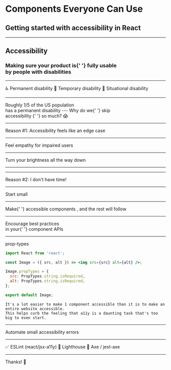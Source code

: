 

<Head>
  <title>Components Everyone Can Use</title>
  <link
    href="https://fonts.googleapis.com/css?family=Fredoka+One|Bowlby+One+SC|Inconsolata|Source+Sans+Pro"
    rel="stylesheet"
  />
</Head>

<h1>
  <Text font="secondary" size="xxl" weight="bold">
    Components Everyone Can Use
  </Text>
</h1>

<h2>
  <Text size="lg" font="secondary" weight="normal">
    Getting started with accessibility in React
  </Text>
</h2>

<BigHandle />

---


<h2>
  <Text size="xxxl" weight="bold" font="secondary">
    Accessibility
  </Text>
</h2>

<Appear>
  <h3>
    <Text size="xl" font="secondary">
      Making sure your product is{' '}
      <Highlight textColor={colors.blue[500]}>fully usable</Highlight>
      <br /> by people with <Highlight textColor={colors.blue[500]}>
        disabilities
      </Highlight>
    </Text>
  </h3>
</Appear>

---


<List useAppear>
  <Text font="secondary" size="xxl">
    ♿️ Permanent disability
  </Text>
  <Text font="secondary" size="xxl">
    📅 Temporary disability
  </Text>
  <Text font="secondary" size="xxl">
    🍻 Situational disability
  </Text>
</List>

---


<Heading size="xxl" align="left">
  Roughly <Highlight textColor={colors.blue[500]}>1/5</Highlight> of the <Highlight textColor={colors.blue[500]}>US population</Highlight> <br /> has a <Highlight textColor={colors.blue[500]}>permanent</Highlight> disability
</Heading>
---


<Heading size="xxl" align="left" padding="0 15vw">
  Why do we{' '}
  <Highlight textColor={colors.blue[500]}>
    skip <br />
    accessibility
  </Highlight>{' '}
  so much? 😱
</Heading>

---


<Heading size="xxl">Reason #1:</Heading>
<Heading size="xxxl">
  Accessibility feels like an edge case
</Heading>

---


<Heading size="xxxl">Feel empathy for impaired users</Heading>

---


<Heading size="xxxl">Turn your brightness all the way down</Heading>

---


<FullScreenImage
  src="./images/magicmouse.png"
  alt="magic mouse charging upside down"
/>

---


<Heading size="xxl">Reason #2:</Heading>
<Heading size="xxxl">
  I don't have time!
</Heading>

---


<Heading size="xxxl">Start small</Heading>

---


<Heading>
  Make{' '}
  <Highlight textColor={colors.blue[500]} radius="10px">
    accessible components
  </Highlight>
  , and the rest will follow
</Heading>

---


<Heading size="xxl">
  Encourage best practices <br /> in your{' '}
  <Highlight textColor={colors.blue[500]}>component APIs</Highlight>
</Heading>

---


<Heading size="xl">prop-types</Heading>

```jsx
import React from 'react';

const Image = ({ src, alt }) => <img src={src} alt={alt} />;

Image.propTypes = {
  src: PropTypes.string.isRequired,
  alt: PropTypes.string.isRequired,
};

export default Image;
```

```notes
It's a lot easier to make 1 component accessible than it is to make an entire website accessible.
This helps curb the feeling that a11y is a daunting task that's too big to even start.
```

---


<Heading size="xxl">Automate small accessibility errors</Heading>

---


<List useAppear>
  <Text font="secondary" size="xxl" align="left">
    ✅ ESLint (react/jsx-a11y)
  </Text>
  <Text font="secondary" size="xxl" align="left">
    🚢 Lighthouse
  </Text>
  <Text font="secondary" size="xxl" align="left">
    🔨 Axe / jest-axe
  </Text>
</List>

---


<Heading size="xxxl">Thanks! 👏</Heading>
